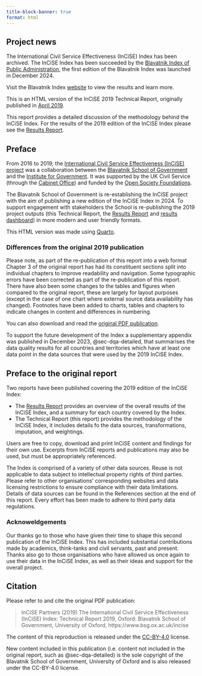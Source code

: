 ```yaml
---
title-block-banner: true
format: html
---
```


:::{.callout-important icon="false"}

## Project news

The International Civil Service Effectiveness (InCiSE) Index has been
archived. The InCiSE Index has been succeeded by the
[Blavatnik Index of Public Administration](https://index.bsg.ox.ac.uk), the
first edition of the Blavatnik Index was launched in December 2024.

Visit the Blavatnik Index [website](https://index.bsg.ox.ac.uk) to view the
results and learn more.

:::

This is an HTML version of the InCiSE 2019 Technical Report, originally
published in [April 2019](https://www.bsg.ox.ac.uk/news/new-index-ranks-uk-civil-service-top-followed-new-zealand-and-canada).

This report provides a detailed discussion of the methodology behind the
InCiSE Index. For the results of the 2019 edition of the InCiSE Index please see
the [Results Report](https://incise-project.github.io/incise2019-results/).

## Preface {.unnumbered}

From 2016 to 2019, the
[International Civil Service Effectiveness (InCiSE) project](https://www.bsg.ox.ac.uk/incise)
was a collaboration between the
[Blavatnik School of Government](https://www.bsg.ox.ac.uk) and the
[Institute for Government](http://instituteforgovernment.org.uk).
It was supported by the UK Civil Service (through the
[Cabinet Office](https://www.gov.uk/cabinetoffice)) and funded by the
[Open Society Foundations](https://www.opensocietyfoundations.org).

The Blavatnik School of Government is re-establishing the InCiSE project with
the aim of publishing a new edition of the InCiSE Index in 2024. To support
engagement with stakeholders the School is re-publishing the 2019 project
outputs (this Technical Report, the
[Results Report](https://incise-project.github.io/incise2019-results/) and
[results dashboard](https://incise-project.github.io/incise2019-dashboard/))
in more modern and user friendly formats.

This HTML version was made using [Quarto](https://quarto.org).

### Differences from the original 2019 publication

Please note, as part of the re-publication of this report into a web format
Chapter 3 of the original report has had its constituent sections split into
individual chapters to improve readability and navigation. Some typographic
errors have been corrected as part of the re-publication of this report. There
have also been some changes to the tables and figures when compared to the
original report, these are largely for layout purposes (except in the case of
one chart where external source data availability has changed). Footnotes have
been added to charts, tables and chapters to indicate changes in content and
differences in numbering.

You can also download and read the
[original PDF publication](incise2019_technical_report.pdf).

To support the future development of the Index a supplementary appendix was
published in December 2023, @sec-dqa-detailed, that summarises the data quality
results for all countries and territories which have at least one data point
in the data sources that were used by the 2019 InCiSE Index.

## Preface to the original report

Two reports have been published covering the 2019 edition of the InCiSE Index:

* The [Results Report](https://incise-project.github.io/incise2019-results/)
  provides an overview of the overall results of the InCiSE Index, and a
  summary for each country covered by the Index.
* The Technical Report (this report) provides the methodology of the InCiSE
  Index, it includes details fo the data sources, transformations, imputation,
  and weightings.

Users are free to copy, download and print InCiSE content and findings for
their own use. Excerpts from InCiSE reports and publications may also be used,
but must be appropriately referenced.

The Index is comprised of a variety of other data sources. Reuse is not
applicable to data subject to intellectual property rights of third parties.
Please refer to other organisations’ corresponding websites and data licensing
restrictions to ensure compliance with their data limitations. Details of data
sources can be found in the References section at the end of this report.
Every effort has been made to adhere to third party data regulations.

### Acknoweldgements

Our thanks go to those who have given their time to shape this second
publication of the InCiSE Index. This has included substantial contributions
made by academics, think-tanks and civil servants, past and present. Thanks
also go to those organisations who have allowed us once again to use their data
in the InCiSE Index, as well as their ideas and support for the overall project.

## Citation

Please refer to and cite the original PDF publication:

> InCiSE Partners (2019) The International Civil Service Effectiveness (InCiSE)
> Index: Technical Report 2019, Oxford: Blavatnik School of Government,
> University of Oxford, https://www.bsg.ox.ac.uk/incise

The content of this reproduction is released under the
[CC-BY-4.0](https://creativecommons.org/licenses/by/4.0/) license.

New content included in this publication (i.e. content not included in the
original report, such as @sec-dqa-detailed) is the sole copyright of the
Blavatnik School of Government, University of Oxford and is also released under
the CC-BY-4.0 license.

